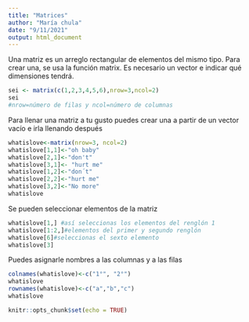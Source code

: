 ---
title: "Matrices"
author: "María chula"
date: "9/11/2021"
output: html_document
---
Una matriz es un arreglo rectangular de elementos del mismo tipo. Para crear una, se usa la función matrix. Es necesario un vector e indicar qué dimensiones tendrá.

```{r}
sei <- matrix(c(1,2,3,4,5,6),nrow=3,ncol=2)
sei
#nrow=número de filas y ncol=número de columnas

```
Para llenar una matriz a tu gusto puedes crear una a partir de un vector vacío e irla llenando después
```{r}
whatislove<-matrix(nrow=3, ncol=2)
whatislove[1,1]<-"oh baby"
whatislove[2,1]<-"don't"
whatislove[3,1]<- "hurt me"
whatislove[1,2]<-"don´t"
whatislove[2,2]<-"hurt me"
whatislove[3,2]<-"No more"
whatislove
```
Se pueden seleccionar elementos de la matriz
```{r}
whatislove[1,] #así seleccionas los elementos del renglón 1 
whatislove[1:2,]#elementos del primer y segundo renglón
whatislove[6]#seleccionas el sexto elemento
whatislove[3]

```
Puedes asignarle nombres a las columnas y a las filas

```{r}
colnames(whatislove)<-c("1°", "2°")
whatislove
rownames(whatislove)<-c("a","b","c")
whatislove
```






```{r setup, include=FALSE}
knitr::opts_chunk$set(echo = TRUE)
```

